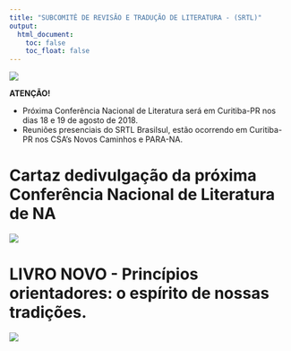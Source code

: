 ```yaml
---
title: "SUBCOMITÊ DE REVISÃO E TRADUÇÃO DE LITERATURA - (SRTL)"
output:
  html_document:
    toc: false
    toc_float: false
---
```


![](link/logo.png)

<div class="alert alert-danger" role="alert">
**ATENÇÃO!**

- Próxima Conferência Nacional de Literatura será em Curitiba-PR nos dias 18 e 19 de agosto de 2018.
- Reuniões presenciais do SRTL Brasilsul, estão ocorrendo em Curitiba-PR nos CSA's Novos Caminhos e PARA-NA.


</div>

# Cartaz dedivulgação da próxima Conferência Nacional de Literatura de NA

![](link/Conferencia.jpg)

# LIVRO NOVO - Princípios orientadores: o espírito de nossas tradições.

![](link/trad.png)

